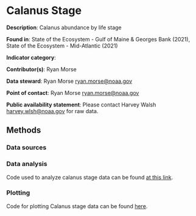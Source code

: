 # Calanus Stage

**Description**: Calanus abundance by life stage

**Found in**: State of the Ecosystem - Gulf of Maine & Georges Bank (2021), State of the Ecosystem - Mid-Atlantic (2021)

**Indicator category**:  

**Contributor(s)**:  Ryan Morse

**Data steward**: Ryan Morse <ryan.morse@noaa.gov>
  
**Point of contact**: Ryan Morse <ryan.morse@noaa.gov>
  
**Public availability statement**:  Please contact Harvey Walsh <harvey.wlsh@noaa.gov> for raw data. 


  
## Methods

### Data sources


### Data analysis
Code used to analyze calanus stage data can be found [at this link](https://github.com/NOAA-EDAB/tech-doc/blob/master/R/stored_scripts/CalanusStage_SOE.R). 

### Plotting 

Code for plotting Calanus stage data can be found  [here](https://raw.githubusercontent.com/NOAA-EDAB/ecodata/master/chunk-scripts/LTL_MAB.Rmd-calanus-stage.R). 

```r

```
